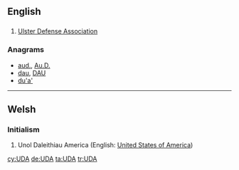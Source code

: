 {{also|uda}}
==English==

==={{initialism-old|en}}===
{{en-initialism}}

# [[w:Ulster Defense Association|Ulster Defense Association]]

===Anagrams===
* [[aud.#English|aud.]], [[Au.D.#English|Au.D.]]
* [[dau#English|dau]], [[DAU#English|DAU]]
* [[du'a'#English|du'a']]

----

==Welsh==

===Initialism===
{{head|cy|initialism}}

# Unol Daleithiau America (English: [[United States of America]])

[[cy:UDA]]
[[de:UDA]]
[[ta:UDA]]
[[tr:UDA]]